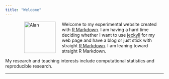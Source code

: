 ```yaml
---
title: "Welcome"
---
```


<figure>
<img src="./images/AlanBW.jpg" alt="Alan" align="left" hspace="20" style="width:100px;height:100px;">
</figure>
 
Welcome to my experimental website created with [R Markdown](http://rmarkdown.rstudio.com/index.html).  I am having a hard time deciding whether I want to use [jeckyll](https://jekyllrb.com/) for my web page and have a blog or just stick with straight [R Markdown](http://rmarkdown.rstudio.com/index.html).  I am leaning toward straight R Markdown.

My research and teaching interests include computational statistics and reproducible research.



* * *
